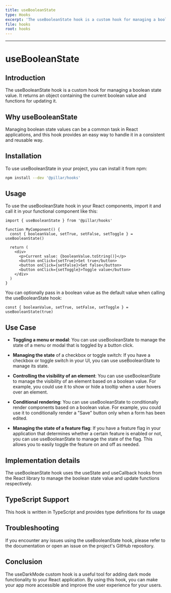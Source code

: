 ```yaml
---
title: useBooleanState
type: Hooks
excerpt: 'The useBooleanState hook is a custom hook for managing a boolean state value. It returns an object containing the current boolean value and functions for updating it.'
file: hooks
root: hooks
---
```


---

# useBooleanState

## Introduction

The useBooleanState hook is a custom hook for managing a boolean state value. It returns an object containing the current boolean value and functions for updating it.

## Why useBooleanState

Managing boolean state values can be a common task in React applications, and this hook provides an easy way to handle it in a consistent and reusable way.

## Installation

To use useBooleanState in your project, you can install it from npm:

```bash
npm install --dev '@pillar/hooks'
```

## Usage

To use the useBooleanState hook in your React components, import it and call it in your functional component like this:

```tsx showLineNumbers title="Alert.tsx"
import { useBooleanState } from '@pillar/hooks'

function MyComponent() {
  const { booleanValue, setTrue, setFalse, setToggle } = useBooleanState()

  return (
    <div>
      <p>Current value: {booleanValue.toString()}</p>
      <button onClick={setTrue}>Set true</button>
      <button onClick={setFalse}>Set false</button>
      <button onClick={setToggle}>Toggle value</button>
    </div>
  )
}
```

You can optionally pass in a boolean value as the default value when calling the useBooleanState hook:

```tsx showLineNumbers title="Alert.tsx"
const { booleanValue, setTrue, setFalse, setToggle } = useBooleanState(true)
```

## Use Case

- **Toggling a menu or modal**: You can use useBooleanState to manage the state of a menu or modal that is toggled by a button click.

- **Managing the state** of a checkbox or toggle switch: If you have a checkbox or toggle switch in your UI, you can use useBooleanState to manage its state.

- **Controlling the visibility of an element**: You can use useBooleanState to manage the visibility of an element based on a boolean value. For example, you could use it to show or hide a tooltip when a user hovers over an element.

- **Conditional rendering**: You can use useBooleanState to conditionally render components based on a boolean value. For example, you could use it to conditionally render a "Save" button only when a form has been edited.

- **Managing the state of a feature flag**: If you have a feature flag in your application that determines whether a certain feature is enabled or not, you can use useBooleanState to manage the state of the flag. This allows you to easily toggle the feature on and off as needed.

## Implementation details

The useBooleanState hook uses the useState and useCallback hooks from the React library to manage the boolean state value and update functions respectively.

## TypeScript Support

This hook is written in TypeScript and provides type definitions for its usage

## Troubleshooting

If you encounter any issues using the useBooleanState hook, please refer to the documentation or open an issue on the project's GitHub repository.

## Conclusion

The useDarkMode custom hook is a useful tool for adding dark mode functionality to your React application. By using this hook, you can make your app more accessible and improve the user experience for your users.
